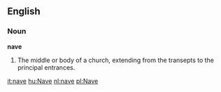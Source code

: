==English==

===Noun===

'''nave'''

#The middle or body of a church, extending from the transepts to the principal entrances.

[[it:nave]]
[[hu:Nave]]
[[nl:nave]]
[[pl:Nave]]